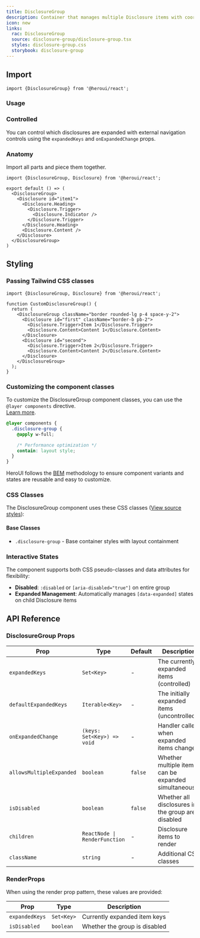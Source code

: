 ```yaml
---
title: DisclosureGroup
description: Container that manages multiple Disclosure items with coordinated expanded states
icon: new
links:
  rac: DisclosureGroup
  source: disclosure-group/disclosure-group.tsx
  styles: disclosure-group.css
  storybook: disclosure-group
---
```


## Import

```tsx
import {DisclosureGroup} from '@heroui/react';
```

### Usage

<ComponentPreview
  name="disclosure-group-basic"
/>

### Controlled

You can control which disclosures are expanded with external navigation controls using the `expandedKeys` and `onExpandedChange` props.

<ComponentPreview
  name="disclosure-group-controlled"
/>

### Anatomy

Import all parts and piece them together.

```tsx
import {DisclosureGroup, Disclosure} from '@heroui/react';

export default () => (
  <DisclosureGroup>
    <Disclosure id="item1">
      <Disclosure.Heading>
        <Disclosure.Trigger>
          <Disclosure.Indicator />
        </Disclosure.Trigger>
      </Disclosure.Heading>
      <Disclosure.Content />
    </Disclosure>
  </DisclosureGroup>
)
```

## Styling

### Passing Tailwind CSS classes

```tsx
import {DisclosureGroup, Disclosure} from '@heroui/react';

function CustomDisclosureGroup() {
  return (
    <DisclosureGroup className="border rounded-lg p-4 space-y-2">
      <Disclosure id="first" className="border-b pb-2">
        <Disclosure.Trigger>Item 1</Disclosure.Trigger>
        <Disclosure.Content>Content 1</Disclosure.Content>
      </Disclosure>
      <Disclosure id="second">
        <Disclosure.Trigger>Item 2</Disclosure.Trigger>
        <Disclosure.Content>Content 2</Disclosure.Content>
      </Disclosure>
    </DisclosureGroup>
  );
}
```

### Customizing the component classes

To customize the DisclosureGroup component classes, you can use the `@layer components` directive.
<br/>[Learn more](https://tailwindcss.com/docs/adding-custom-styles#adding-component-classes).

```css
@layer components {
  .disclosure-group {
    @apply w-full;

    /* Performance optimization */
    contain: layout style;
  }
}
```

HeroUI follows the [BEM](https://getbem.com/) methodology to ensure component variants and states are reusable and easy to customize.

### CSS Classes

The DisclosureGroup component uses these CSS classes ([View source styles](https://github.com/heroui-inc/heroui/blob/v3/packages/styles/components/disclosure-group.css)):

#### Base Classes
- `.disclosure-group` - Base container styles with layout containment

### Interactive States

The component supports both CSS pseudo-classes and data attributes for flexibility:

- **Disabled**: `:disabled` or `[aria-disabled="true"]` on entire group
- **Expanded Management**: Automatically manages `[data-expanded]` states on child Disclosure items

## API Reference

### DisclosureGroup Props

| Prop | Type | Default | Description |
|------|------|---------|-------------|
| `expandedKeys` | `Set<Key>` | - | The currently expanded items (controlled) |
| `defaultExpandedKeys` | `Iterable<Key>` | - | The initially expanded items (uncontrolled) |
| `onExpandedChange` | `(keys: Set<Key>) => void` | - | Handler called when expanded items change |
| `allowsMultipleExpanded` | `boolean` | `false` | Whether multiple items can be expanded simultaneously |
| `isDisabled` | `boolean` | `false` | Whether all disclosures in the group are disabled |
| `children` | `ReactNode \| RenderFunction` | - | Disclosure items to render |
| `className` | `string` | - | Additional CSS classes |

### RenderProps

When using the render prop pattern, these values are provided:

| Prop | Type | Description |
|------|------|-------------|
| `expandedKeys` | `Set<Key>` | Currently expanded item keys |
| `isDisabled` | `boolean` | Whether the group is disabled |